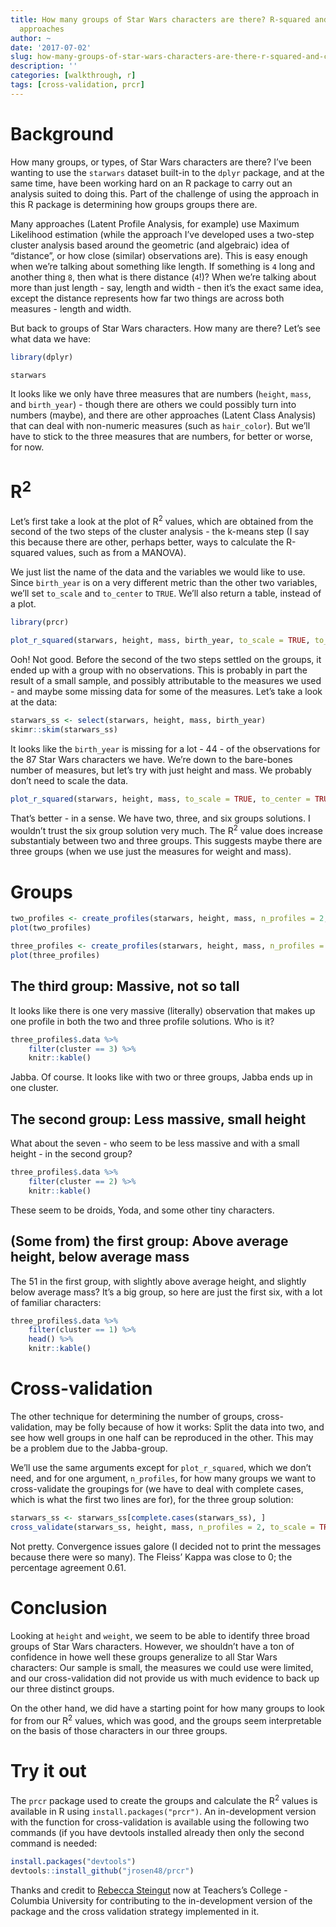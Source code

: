 ```yaml
---
title: How many groups of Star Wars characters are there? R-squared and cross-validation
  approaches
author: ~
date: '2017-07-02'
slug: how-many-groups-of-star-wars-characters-are-there-r-squared-and-cross-validation-approaches
description: ''
categories: [walkthrough, r]
tags: [cross-validation, prcr]
---
```


# Background

How many groups, or types, of Star Wars characters are there? I've been wanting to use the `starwars` dataset built-in to the `dplyr` package, and at the same time, have been working hard on an R package to carry out an analysis suited to doing this. Part of the challenge of using the approach in this R package is determining how groups groups there are. 

Many approaches (Latent Profile Analysis, for example) use Maximum Likelihood estimation (while the approach I've developed uses a two-step cluster analysis based around the geometric (and algebraic) idea of "distance", or how close (similar) observations are). This is easy enough when we're talking about something like length. If something is `4` long and another thing `8`, then what is there distance (`4`!)? When we're talking about more than just length - say, length and width - then it's the exact same idea, except the distance represents how far two things are across both measures - length and width. 

But back to groups of Star Wars characters. How many are there? Let's see what data we have:

```r
library(dplyr)

starwars
```

It looks like we only have three measures that are numbers (`height`, `mass`, and `birth_year`) - though there are others we could possibly turn into numbers (maybe), and there are other approaches (Latent Class Analysis) that can deal with non-numeric measures (such as `hair_color`). But we'll have to stick to the three measures that are numbers, for better or worse, for now. 

# R<sup>2</sup>

Let's first take a look at the plot of R<sup>2</sup> values, which are obtained from the second of the two steps of the cluster analysis - the k-means step (I say this because there are other, perhaps better, ways to calculate the R-squared values, such as from a MANOVA). 

We just list the name of the data and the variables we would like to use. Since `birth_year` is on a very different metric than the other two variables, we'll set `to_scale` and `to_center` to `TRUE`. We'll also return a table, instead of a plot. 

```r
library(prcr)

plot_r_squared(starwars, height, mass, birth_year, to_scale = TRUE, to_center = TRUE, r_squared_table = T)
```

Ooh! Not good. Before the second of the two steps settled on the groups, it ended up with a group with no observations. This is probably in part the result of a small sample, and possibly attributable to the measures we used - and maybe some missing data for some of the measures. Let's take a look at the data:

```r
starwars_ss <- select(starwars, height, mass, birth_year)
skimr::skim(starwars_ss)
```

It looks like the `birth_year` is missing for a lot - 44 - of the observations for the 87 Star Wars characters we have. We're down to the bare-bones number of measures, but let's try with just height and mass. We probably don't need to scale the data.

```r
plot_r_squared(starwars, height, mass, to_scale = TRUE, to_center = TRUE, r_squared_table = T)
```

That's better - in a sense. We have two, three, and six groups solutions. I wouldn't trust the six group solution very much. The R<sup>2</sup> value does increase substantialy between two and three groups. This suggests maybe there are three groups (when we use just the measures for weight and mass). 

# Groups

```r
two_profiles <- create_profiles(starwars, height, mass, n_profiles = 2, to_scale = TRUE, to_center = TRUE)
plot(two_profiles)

three_profiles <- create_profiles(starwars, height, mass, n_profiles = 3, to_scale = TRUE, to_center = TRUE)
plot(three_profiles)
```

## The third group: Massive, not so tall

It looks like there is one very massive (literally) observation that makes up one profile in both the two and three profile solutions. Who is it?

```r
three_profiles$.data %>% 
    filter(cluster == 3) %>% 
    knitr::kable()
```

Jabba. Of course. It looks like with two or three groups, Jabba ends up in one cluster. 

## The second group: Less massive, small height

What about the seven - who seem to be less massive and with a small height - in the second group?

```r
three_profiles$.data %>% 
    filter(cluster == 2) %>% 
    knitr::kable()
```

These seem to be droids, Yoda, and some other tiny characters.

## (Some from) the first group: Above average height, below average mass

The 51 in the first group, with slightly above average height, and slightly below average mass? It's a big group, so here are just the first six, with a lot of familiar characters:

```r
three_profiles$.data %>% 
    filter(cluster == 1) %>% 
    head() %>% 
    knitr::kable()
```

# Cross-validation

The other technique for determining the number of groups, cross-validation, may be folly because of how it works: Split the data into two, and see how well groups in one half can be reproduced in the other. This may be a problem due to the Jabba-group.

We'll use the same arguments except for `plot_r_squared`, which we don't need, and for one argument, `n_profiles`, for how many groups we want to cross-validate the groupings for (we have to deal with complete cases, which is what the first two lines are for), for the three group solution:


```r
starwars_ss <- starwars_ss[complete.cases(starwars_ss), ]
cross_validate(starwars_ss, height, mass, n_profiles = 2, to_scale = TRUE, to_center = TRUE)
```

Not pretty. Convergence issues galore (I decided not to print the messages because there were so many). The Fleiss' Kappa was close to 0; the percentage agreement 0.61.

# Conclusion

Looking at `height` and `weight`, we seem to be able to identify three broad groups of Star Wars characters. However, we shouldn't have a ton of confidence in howe well these groups generalize to all Star Wars characters: Our sample is small, the measures we could use were limited, and our cross-validation did not provide us with much evidence to back up our three distinct groups. 

On the other hand, we did have a starting point for how many groups to look for from our R<sup>2</sup> values, which was good, and the groups seem interpretable on the basis of those characters in our three groups.

# Try it out

The `prcr` package used to create the groups and calculate the R<sup>2</sup> values is available in R using `install.packages("prcr")`. An in-development version with the function for cross-validation is available using the following two commands (if you have devtools installed already then only the second command is needed:

```r
install.packages("devtools")
devtools::install_github("jrosen48/prcr")
```

Thanks and credit to [Rebecca Steingut](https://motivationlab.wordpress.com/) now at Teachers's College -  Columbia University for contributing to the in-development version of the package and the cross validation strategy implemented in it. 